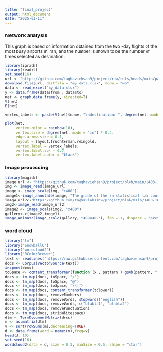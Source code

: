 ```yaml
---
title: "final_project"
output: html_document
date: "2025-01-11"
---
```


### Network analysis
This graph is based on information obtained from the two -day flights of the most busy airports in Iran, and the number is shown to be the number of times selected as destination.


```r
library(igraph)
library(readxl)
set.seed(16)
url <- "https://github.com/taghaviehsan9/project/raw/refs/heads/main/parvaz.xlsx"  
download.file(url, destfile = "my_data.xlsx", mode = "wb")  
data <- read_excel("my_data.xlsx")
y <- data.frame(data$from , data$to)
net <- graph.data.frame(y, directed=T)
V(net)
E(net)

vertex_labels <- paste(V(net)$name, "\ndestination: ", degree(net, mode = "in"))

plot(net,
     vertex.color = rainbow(10),
     vertex.size = degree(net, mode = "in") * 0.4,
     edge.arrow.size = 0.1,
     layout = layout.fruchterman.reingold,
     vertex.label = vertex_labels,  
     vertex.label.cex = 0.7,        
     vertex.label.color = "black")
```


### Image processing

```r
library(magick)
image_url <- "https://github.com/taghaviehsan9/project/blob/main/1403-10-22%2017.45.44.jpg?raw=true"
img <- image_read(image_url)
image <- image_scale(img, "x400")  
image1<-image_annotate(image, "The grade of the \n statistical lab course:  20", size = 30, gravity = "southwest", color = "violet", font = "Arial Unicode MS")
image_url2<-"https://github.com/taghaviehsan9/project/blob/main/1403-10-22%2017.46.25.jpg?raw=true"
img2<-image_read(image_url2)
image2 <- image_scale(img2, "x400") 
gallery<-c(image2,image1)
image_animate(image_scale(gallery, "400x400"), fps = 1, dispose = "previous")
```

### word cloud

```r
library("tm")
library("SnowballC")
library("wordcloud2")
library("RColorBrewer")
text <- readLines("https://raw.githubusercontent.com/taghaviehsan9/project/refs/heads/main/CV.txt")
docs <- Corpus(VectorSource(text))
inspect(docs)
toSpace <- content_transformer(function (x , pattern ) gsub(pattern, " ", x))
docs <- tm_map(docs, toSpace, "/")
docs <- tm_map(docs, toSpace, "@")
docs <- tm_map(docs, toSpace, "\\|")
docs <- tm_map(docs, content_transformer(tolower))
docs <- tm_map(docs, removeNumbers)
docs <- tm_map(docs, removeWords, stopwords("english"))
docs <- tm_map(docs, removeWords, c("blabla1", "blabla2")) 
docs <- tm_map(docs, removePunctuation)
docs <- tm_map(docs, stripWhitespace)
dtm <- TermDocumentMatrix(docs)
m <- as.matrix(dtm)
v <- sort(rowSums(m),decreasing=TRUE)
d <- data.frame(word = names(v),freq=v)
head(d, 10)
set.seed(16)
wordcloud2(data = d, size = 0.3, minSize = 0.5, shape = "star")  

```


